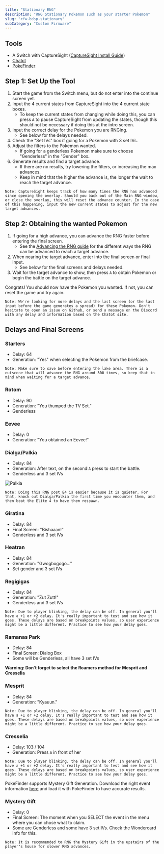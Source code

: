 ```yaml
---
title: "Stationary RNG"
description: "RNG Stationary Pokemon such as your starter Pokemon"
slug: "cfw-bdsp-stationary"
subCategory: "Custom Firmware"
---
```


## Tools

- A Switch with CaptureSight ([CaptureSight Install Guide](https://www.pokemonrng.com/install-capturesight))
- [Chatot](https://chatot.pokemonrng.com/#/bdsp)
- [PokeFinder](https://github.com/Admiral-Fish/PokeFinder/releases)

## Step 1: Set Up the Tool

1. Start the game from the Switch menu, but do not enter into the continue screen yet.
2. Input the 4 current states from CaptureSight into the 4 current state boxes.
   - To keep the current states from changing while doing this, you can press `A` to pause CaptureSight from updating the states, though this should not be necessary if doing this at the intro screen.
3. Input the correct delay for the Pokemon you are RNGing.
   - See below for the delays needed.
4. Check the "Set IVs" box if going for a Pokemon with 3 set IVs.
5. Adjust the filters to the Pokemon wanted.
   - If going for a genderless Pokemon make sure to choose "Genderless" in the "Gender" box.
6. Generate results and find a target advance.
   - If there are no results, try lowering the filters, or increasing the max advances.
   - Keep in mind that the higher the advance is, the longer the wait to reach the target advance.

```
Note: CaptureSight keeps track of how many times the RNG has advanced since opening the overlay. Should you back out of the Main RNG window, or close the overlay, this will reset the advance counter. In the case of this happening, input the new current states to adjust for the new target advances.
```

## Step 2: Obtaining the wanted Pokemon

1. If going for a high advance, you can advance the RNG faster before entering the final screen.
   - See the [Advancing the RNG guide](https://www.pokemonrng.com/bdsp-advance-rng) for the different ways the RNG can be advanced to reach a target advance.
2. When nearing the target advance, enter into the final screen or final input.
   - See below for the final screens and delays needed.
3. Wait for the target advance to show, then press `A` to obtain Pokemon or begin the battle on the target advance.

Congrats! You should now have the Pokemon you wanted. If not, you can reset the game and try again.

```
Note: We're looking for more delays and the last screen (or the last input before the game generates a spread) for these Pokemon. Don't hesitate to open an issue on Github, or send a message on the Discord with any delay and information based on the Chatot site.
```

## Delays and Final Screens

### Starters

- Delay: 64
- Generation: "Yes" when selecting the Pokemon from the briefcase.

```
Note: Make sure to save before entering the lake area. There is a cutscene that will advance the RNG around 300 times, so keep that in mind when waiting for a target advance.
```

### Rotom

- Delay: 90
- Generation: "You thumped the TV Set."
- Genderless

### Eevee

- Delay: 0
- Generation: "You obtained an Eevee!"

### Dialga/Palkia

- Delay: 84
- Generation: After text, on the second `A` press to start the battle.
- Genderless and 3 set IVs

![Palkia](/images/Brilliant-Diamond-Shining-Pearl/Stationary/palkia.png)

```
Note: Doing this RNG post E4 is easier because it is quieter. For that, knock out Dialga/Palkia the first time you encounter them, and then beat the Elite 4 to have them respawn.
```

### Giratina

- Delay: 84
- Final Screen: "Bishaaan!"
- Genderless and 3 set IVs

### Heatran

- Delay: 84
- Generation: "Gwogbogogo..."
- Set gender and 3 set IVs

### Regigigas

- Delay: 84
- Generation: "Zut Zutt!"
- Genderless and 3 set IVs

```
Note: Due to player blinking, the delay can be off. In general you'll have a +1 or +2 delay. It's really important to test and see how it goes. These delays are based on breakpoints values, so user experience might be a little different. Practice to see how your delay goes.
```

### Ramanas Park

- Delay: 84
- Final Screen: Dialog Box
- Some will be Genderless, all have 3 set IVs

**Warning: Don't forget to select the Roamers method for Mesprit and Cresselia**

### Mesprit

- Delay: 84
- Generation: "Kyauun."

```
Note: Due to player blinking, the delay can be off. In general you'll have a +1 or +2 delay. It's really important to test and see how it goes. These delays are based on breakpoints values, so user experience might be a little different. Practice to see how your delay goes.
```

### Cresselia

- Delay: 103 / 104
- Generation: Press `A` in front of her

```
Note: Due to player blinking, the delay can be off. In general you'll have a +1 or +2 delay. It's really important to test and see how it goes. These delays are based on breakpoints values, so user experience might be a little different. Practice to see how your delay goes.
```

PokeFinder supports Mystery Gift Generation. Download the right event information [here](https://projectpokemon.org/home/files/category/203-generation-8/) and load it with PokeFinder to have accurate results.

### Mystery Gift

- Delay: 0
- Final Screen: The moment when you SELECT the event in the menu where you can chose what to claim.
- Some are Genderless and some have 3 set IVs. Check the Wondercard info for this.

```
Note: It is recommended to RNG the Mystery Gift in the upstairs of the player's house for slower RNG advances.
```
